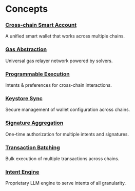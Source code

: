 # Concepts

### [Cross-chain Smart Account](/features/cross-chain-smart-account)

A unified smart wallet that works across multiple chains.

### [Gas Abstraction](/features/gas-abstraction)

Universal gas relayer network powered by solvers.

### [Programmable Execution](/features/programmable-execution)

Intents & preferences for cross-chain interactions.

### [Keystore Sync](/features/keystore-sync)

Secure management of wallet configuration across chains.

### [Signature Aggregation](/features/signature-aggregation)

One-time authorization for multiple intents and signatures.

### [Transaction Batching](/features/transaction-batching)

Bulk execution of multiple transactions across chains.

### [Intent Engine](/features/intent-engine)

Proprietary LLM engine to serve intents of all granularity.
